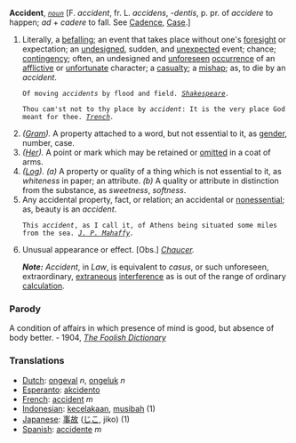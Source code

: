 '''Accident''', ''<code>[[noun (part of speech)|noun]]</code>'' [F. ''accident'', fr. L. ''accidens'', ''-dentis'', p. pr. of ''accidere'' to happen; ''ad'' + ''cadere'' to fall. See [[Cadence]], [[Case]].]

<ol>
<li>Literally, a [[befalling]]; an event that takes place without one's [[foresight]] or expectation; an [[undesigned]], sudden, and [[unexpected]] event; chance; [[contingency]]; often, an undesigned and [[unforeseen]] [[occurrence]] of an [[afflictive]] or [[unfortunate]] character; a [[casualty]]; a [[mishap]]; as, to die by an ''accident''.

<code>Of moving ''accidents'' by flood and field. ''[[Shakespeare (source)|Shakespeare]].''</code>

<code>Thou cam'st not to thy place by ''accident'': It is the very place God meant for thee. ''[[Trench (source)|Trench]].''</code>

<li> ''([[Gram (subject)|Gram]]).'' A property attached to a word, but not essential to it, as [[gender]], number, case.

<li> ''([[Her (subject)|Her]]).'' A point or mark which may be retained or [[omitted]] in a coat of arms.

<li> ''([[Log (subject)|Log]]).'' ''(a)'' A property or quality of a thing which is not essential to it, as ''whiteness'' in paper; an attribute. ''(b)'' A quality or attribute in distinction from the substance, as ''sweetness'', ''softness''.

<li> Any accidental property, fact, or relation; an accidental or [[nonessential]]; as, beauty is an ''accident''.

<code>This ''accident'', as I call it, of Athens being situated some miles from the sea. ''[[J. P. Mahaffy (source)|J. P. Mahaffy]].''</code>

<li> Unusual appearance or effect. [Obs.] ''[[Chaucer (source)|Chaucer]].''

'''''Note:''''' ''Accident'', in ''Law'', is equivalent to ''casus'', or such unforeseen, extraordinary, [[extraneous]] [[interference]] as is out of the range of ordinary [[calculation]].
</ol>
===Parody===
A condition of affairs in which presence of mind is good, but absence of body better. - 1904, ''[[The Foolish Dictionary]]''
===Translations===

*[[Dutch]]: [[ongeval]] ''n'', [[ongeluk]] ''n''
*[[Esperanto]]: [[akcidento]]
*[[French]]: [[accident]] ''m''
*[[Indonesian]]: [[celaka|kecelakaan]], [[musibah]] (1)
*[[Japanese]]: [[事故]] ([[じこ]], jiko) (1)
*[[Spanish]]: [[accidente]] ''m''